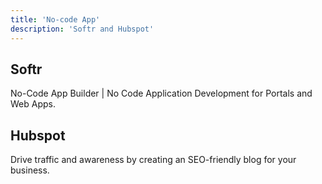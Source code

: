 ```yaml
---
title: 'No-code App'
description: 'Softr and Hubspot'
---
```


## Softr

No-Code App Builder | No Code Application Development for Portals and Web Apps.

<CardGroup cols={2}>
  <Card
    title="Bodrum Futbol"
    icon="futbol"
    href="https://www.bodrum.futbol/"
  >
  </Card>
  <Card
    title="GÜL-TEKİN Mühendislik"
    icon="solar-panel"
    href="https://www.gul-tekinmuhendislik.com/"
  >
  </Card>
  <Card
    title="Lüks Bodrum"
    icon="fire-flame-simple"
    href="https://www.gul-tekinmuhendislik.com/"
  >
  </Card>

 
</CardGroup>

## Hubspot

Drive traffic and awareness by creating an SEO-friendly blog for your business.

<CardGroup cols={2}>
  <Card
    title="Yolo Yalıkavak"
    icon="hubspot"
    href="https://yoloyalikavak.simgeyachting.com/"
  >
  </Card>
  <Card
    title="Explore Bodrum"
    icon="hubspot"
    href="https://explorebodrum.blog/"
  >
  </Card>

 
</CardGroup>
